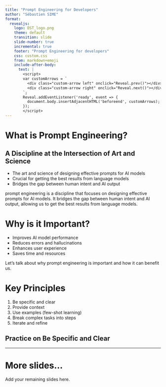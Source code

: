 ```yaml
---
title: "Prompt Engineering for Developers"
author: "Sébastien SIME"
format:
  revealjs:
    logo: DST_logo.png 
    theme: default
    transition: slide
    slide-number: true
    incremental: true
    footer: "Prompt Engineering for developers"
    css: custom.css
    from: markdown+emoji
    include-after-body: 
      text: |
        <script>
        var customArrows = `
          <div class="custom-arrow left" onclick="Reveal.prev()"></div>
          <div class="custom-arrow right" onclick="Reveal.next()"></div>
        `;
        Reveal.addEventListener('ready', event => {
          document.body.insertAdjacentHTML('beforeend', customArrows);
        });
        </script>
---
```


# What is Prompt Engineering?
## A Discipline at the Intersection of Art and Science

- The art and science of designing effective prompts for AI models
- Crucial for getting the best results from language models
- Bridges the gap between human intent and AI output

::: aside
prompt engineering is a discipline that focuses on designing effective prompts for AI models. It bridges the gap between human intent and AI output, allowing us to get the best results from language models.
:::

# Why is it Important?

- Improves AI model performance
- Reduces errors and hallucinations
- Enhances user experience
- Saves time and resources

::: footer
Let's talk about why prompt engineering is important and how it can benefit us.
:::

# Key Principles

1. Be specific and clear
2. Provide context
3. Use examples (few-shot learning)
4. Break complex tasks into steps
5. Iterate and refine

## Practice on Be Specific and Clear


---

# More slides...

Add your remaining slides here.
